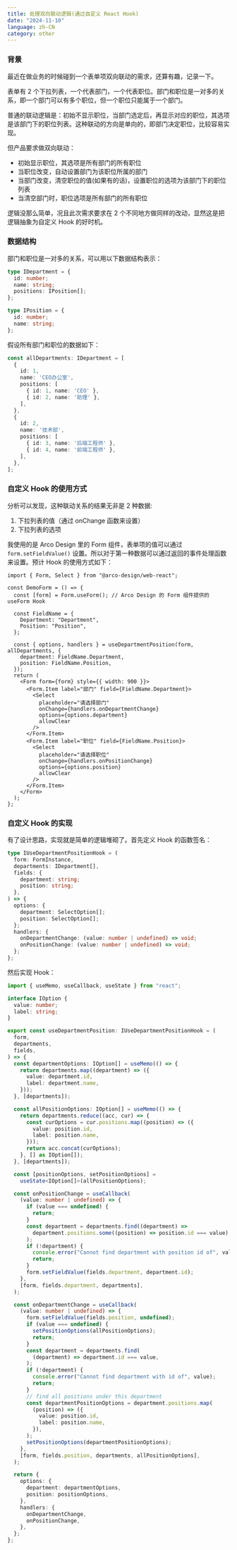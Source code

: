 ```yaml
---
title: 处理双向联动逻辑(通过自定义 React Hook)
date: "2024-11-10"
language: zh-CN
category: other
---
```


### 背景

最近在做业务的时候碰到一个表单项双向联动的需求，还算有趣，记录一下。

表单有 2 个下拉列表，一个代表部门，一个代表职位。部门和职位是一对多的关系，即一个部门可以有多个职位，但一个职位只能属于一个部门。

普通的联动逻辑是：初始不显示职位，当部门选定后，再显示对应的职位，其选项是该部门下的职位列表。这种联动的方向是单向的，即部门决定职位，比较容易实现。

但产品要求做双向联动：

- 初始显示职位，其选项是所有部门的所有职位
- 当职位改变，自动设置部门为该职位所属的部门
- 当部门改变，清空职位的值(如果有的话)，设置职位的选项为该部门下的职位列表
- 当清空部门时，职位选项是所有部门的所有职位

逻辑没那么简单，况且此次需求要求在 2 个不同地方做同样的改动，显然这是把逻辑抽象为自定义 Hook 的好时机。

### 数据结构

部门和职位是一对多的关系，可以用以下数据结构表示：

```ts
type IDepartment = {
  id: number;
  name: string;
  positions: IPosition[];
};

type IPosition = {
  id: number;
  name: string;
};
```

假设所有部门和职位的数据如下：

```ts
const allDepartments: IDepartment = [
  {
    id: 1,
    name: 'CEO办公室',
    positions: [
      { id: 1, name: 'CEO' },
      { id: 2, name: '助理' },
    ],
  },
  {
    id: 2,
    name: '技术部',
    positions: [
      { id: 3, name: '后端工程师' },
      { id: 4, name: '前端工程师' },
    ],
  },
];
```

### 自定义 Hook 的使用方式

分析可以发现，这种联动关系的结果无非是 2 种数据:

1. 下拉列表的值（通过 onChange 函数来设置）
2. 下拉列表的选项

我使用的是 Arco Design 里的 Form 组件，表单项的值可以通过 `form.setFieldValue()` 设置。所以对于第一种数据可以通过返回的事件处理函数来设置。预计 Hook 的使用方式如下：

```tsx
import { Form, Select } from "@arco-design/web-react";

const DemoForm = () => {
  const [form] = Form.useForm(); // Arco Design 的 Form 组件提供的 useForm Hook

  const FieldName = {
    Department: "Department",
    Position: "Position",
  };

  const { options, handlers } = useDepartmentPosition(form, allDepartments, {
    department: FieldName.Department,
    position: FieldName.Position,
  });
  return (
    <Form form={form} style={{ width: 900 }}>
      <Form.Item label="部门" field={FieldName.Department}>
        <Select
          placeholder="请选择部门"
          onChange={handlers.onDepartmentChange}
          options={options.department}
          allowClear
        />
      </Form.Item>
      <Form.Item label="职位" field={FieldName.Position}>
        <Select
          placeholder="请选择职位"
          onChange={handlers.onPositionChange}
          options={options.position}
          allowClear
        />
      </Form.Item>
    </Form>
  );
};
```

### 自定义 Hook 的实现

有了设计思路，实现就是简单的逻辑堆砌了。首先定义 Hook 的函数签名：

```ts
type IUseDepartmentPositionHook = (
  form: FormInstance,
  departments: IDepartment[],
  fields: {
    department: string;
    position: string;
  },
) => {
  options: {
    department: SelectOption[];
    position: SelectOption[];
  };
  handlers: {
    onDepartmentChange: (value: number | undefined) => void;
    onPositionChange: (value: number | undefined) => void;
  };
};
```

然后实现 Hook：

```ts
import { useMemo, useCallback, useState } from "react";

interface IOption {
  value: number;
  label: string;
}

export const useDepartmentPosition: IUseDepartmentPositionHook = (
  form,
  departments,
  fields,
) => {
  const departmentOptions: IOption[] = useMemo(() => {
    return departments.map((department) => ({
      value: department.id,
      label: department.name,
    }));
  }, [departments]);

  const allPositionOptions: IOption[] = useMemo(() => {
    return departments.reduce((acc, cur) => {
      const curOptions = cur.positions.map((position) => ({
        value: position.id,
        label: position.name,
      }));
      return acc.concat(curOptions);
    }, [] as IOption[]);
  }, [departments]);

  const [positionOptions, setPositionOptions] =
    useState<IOption[]>(allPositionOptions);

  const onPositionChange = useCallback(
    (value: number | undefined) => {
      if (value === undefined) {
        return;
      }
      const department = departments.find((department) =>
        department.positions.some((position) => position.id === value),
      );
      if (!department) {
        console.error("Cannot find department with position id of", value);
        return;
      }
      form.setFieldValue(fields.department, department.id);
    },
    [form, fields.department, departments],
  );

  const onDepartmentChange = useCallback(
    (value: number | undefined) => {
      form.setFieldValue(fields.position, undefined);
      if (value === undefined) {
        setPositionOptions(allPositionOptions);
        return;
      }
      const department = departments.find(
        (department) => department.id === value,
      );
      if (!department) {
        console.error("Cannot find department with id of", value);
        return;
      }
      // find all positions under this department
      const departmentPositionOptions = department.positions.map(
        (position) => ({
          value: position.id,
          label: position.name,
        }),
      );
      setPositionOptions(departmentPositionOptions);
    },
    [form, fields.position, departments, allPositionOptions],
  );

  return {
    options: {
      department: departmentOptions,
      position: positionOptions,
    },
    handlers: {
      onDepartmentChange,
      onPositionChange,
    },
  };
};
```
